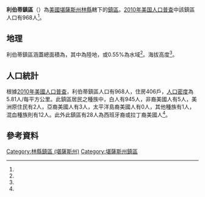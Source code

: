 {{noteTA
|G1=USState
}}
{{Infobox settlement
|official_name = 利伯蒂鎮區
|native_name = Liberty Township
|settlement_type = 鎮區
|pushpin_map=USA Kansas
|coordinates_display = inline,title
|coordinates_region = US-KS
|subdivision_type = [[世界政區索引|國家]]
|subdivision_name = [[美国|美国]]
|subdivision_type1 = [[美國行政區劃|州]]
|subdivision_name1 = [[堪薩斯州|堪薩斯州]]
|subdivision_type2 = [[堪薩斯州行政區劃|縣]]
|subdivision_name2 = [[林縣_(堪薩斯州)|林縣]]
|area_total_km2 = 166.63
|area_land_km2 = 165.71
|area_water_km2 = 0.92
|area_total_sq_mi =
|area_land_sq_mi =
|area_water_sq_mi =
|area_water_percent = 0.55
|population_as_of = [[2010年美国人口普查|2010]]
|population_footnotes = <ref name="Census 2010">{{cite web| url=http://factfinder2.census.gov| title=Race, Hispanic or Latino, Age, and Housing Occupancy: 2010 Census Redistricting Data, Liberty Township, Linn County, Kansas| publisher=U.S. Census Bureau, American FactFinder 2| accessdate=2017-03-18| archive-date=2013-09-11| archive-url=https://web.archive.org/web/20130911234518/http://factfinder2.census.gov/| dead-url=no}}</ref>
|population_total = 968
|population_density_km2 = auto
|elevation_footnotes = <ref name="gnis"/>
|elevation_m = 307
|elevation_ft = 
|latd = 38
|latm = 19
|lats = 54
|latNS = N
|longd = 94
|longm = 59
|longs = 26
|longEW = W
|postal_code_type =
|postal_code = 
|blank_name = [[聯邦資料處理標準|FIPS代碼]]
|blank_info = 20-40200
|blank1_name = [[地名信息系统|GNIS編號]] 
|blank1_info = 477617<ref name="gnis">{{cite web |url= {{Gnis3|477617}} |title= Liberty Township, Linn County, Kansas|work= [[Geographic_Names_Information_System|Geographic Names Information System]]|publisher= [[United_States_Geological_Survey|United States Geological Survey]] |accessdate= 2017-03-18 }}</ref>
|website = 
|footnotes = 
}}

'''利伯蒂鎮區'''（{{lang-en|'''Liberty Township'''}}）為[[美國|美國]][[堪薩斯州|堪薩斯州]][[林縣_(堪薩斯州)|林縣]]轄下的[[行政鎮區|鎮區]]。[[2010年美国人口普查|2010年美国人口普查]]中該鎮區人口有968人<ref name="Census 2010"/>。

==地理==
利伯蒂鎮區涵蓋總面積為{{convert|166.63|km2|sqmi}}，其中{{convert|165.71|km2|sqmi}}為陸地，{{convert|0.92|km2|sqmi}}或0.55%為水域<ref name="Census 2010"/>。海拔高度{{convert|307|m|ft}}<ref name="gnis"/>。

==人口統計==
根據[[2010年美國人口普查|2010年美國人口普查]]，利伯蒂鎮區人口有968人，住房406戶，[[人口密度|人口密度]]為5.81人/每平方公里。此鎮區居民之種族中，白人有945人，非裔美國人有5人，美洲原住民有2人，亞裔美國人有3人，太平洋島裔美國人有0人，其他種族有1人，混血種族則有12人。此外此鎮區有28人為西班牙裔或拉丁裔美國人<ref name="Census 2010"/>。

==參考資料==
{{reflist}}

{{林縣 (堪薩斯州)}}

{{DEFAULTSORT: Liberty}}
[[Category:林縣鎮區_(堪薩斯州)|Category:林縣鎮區 (堪薩斯州)]]
[[Category:堪薩斯州鎮區|Category:堪薩斯州鎮區]]

{{LinnCountyKS-geo-stub}}